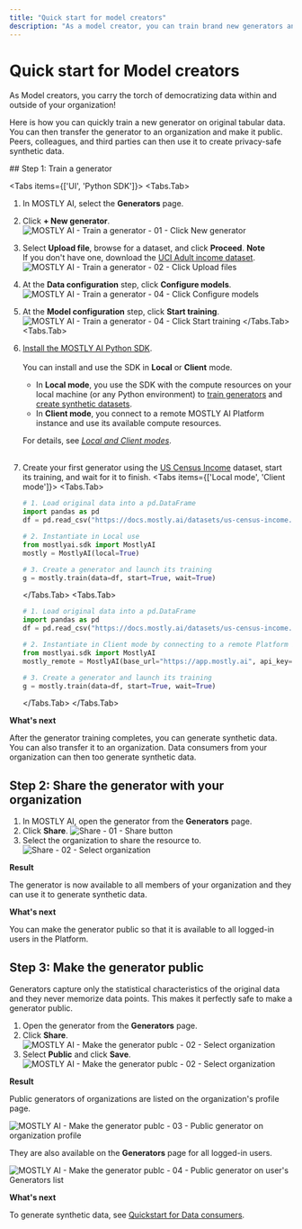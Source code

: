 ```yaml
---
title: "Quick start for model creators"
description: "As a model creator, you can train brand new generators and AI models on tabular data. You can then share with peers and data consumers in your teams and organization and they can share brand new privacy-safe synthetic data."
---
```



# Quick start for Model creators

As Model creators, you carry the torch of democratizing data within and outside of your organization!

Here is how you can quickly train a new generator on original tabular data. You can then transfer the generator to an organization and make it public. Peers, colleagues, and third parties can then use it to create privacy-safe synthetic data.

<Steps>
## Step 1: Train a generator

<Tabs items={['UI', 'Python SDK']}>
<Tabs.Tab>
1. In MOSTLY AI, select the **Generators** page.
2. Click **+ New generator**.
    <Image
        src="/docimages/quickstart/model-creators/train-generator-01-click-new-generator.webp"
        alt="MOSTLY AI - Train a generator - 01 - Click New generator"
        width={800}
        height={150}
    />
3. Select **Upload file**, browse for a dataset, and click **Proceed**.
    <CustomCallout>
    **Note**<br />
    If you don't have one, download the [UCI Adult income dataset](/datasets/us-census-income.csv.gz).
    </CustomCallout>
    <Image
        src="/docimages/quickstart/model-creators/train-generator-02-click-upload-files.webp"
        alt="MOSTLY AI - Train a generator - 02 - Click Upload files"
        width={800}
        height={150}
    />
4. At the **Data configuration** step, click **Configure models**.
    <Image
        src="/docimages/quickstart/model-creators/train-generator-03-click-configure-models.webp"
        alt="MOSTLY AI - Train a generator - 04 - Click Configure models"
        width={800}
        height={150}
    />
5. At the **Model configuration** step, click **Start training**.
    <Image
        src="/docimages/quickstart/model-creators/train-generator-04-click-start-training.webp"
        alt="MOSTLY AI - Train a generator - 04 - Click Start training"
        width={800}
        height={150}
    />
</Tabs.Tab>
<Tabs.Tab>
1. [Install the MOSTLY AI Python SDK](/python-sdk#installation).<br /><br />
    You can install and use the SDK in **Local** or **Client** mode.
    * In **Local mode**, you use the SDK with the compute resources on your local machine (or any Python environment) to [train generators](/generators/train) and [create synthetic datasets](/synthetic-datasets/generate).
    * In **Client mode**, you connect to a remote MOSTLY AI Platform instance and use its available compute resources.

    For details, see [_Local and Client modes_](/python-sdk#local-and-client-modes).<br /><br />
2. Create your first generator using the [US Census Income](/datasets#us-census-income-dataset) dataset, start its training, and wait for it to finish.
    <Tabs items={['Local mode', 'Client mode']}>
    <Tabs.Tab>
    ```python copy filename="python" {7}
    # 1. Load original data into a pd.DataFrame
    import pandas as pd
    df = pd.read_csv("https://docs.mostly.ai/datasets/us-census-income.csv.gz")

    # 2. Instantiate in Local use
    from mostlyai.sdk import MostlyAI
    mostly = MostlyAI(local=True)

    # 3. Create a generator and launch its training
    g = mostly.train(data=df, start=True, wait=True)
    ```
    </Tabs.Tab>
    <Tabs.Tab>
    ```python copy filename="python" {7}
    # 1. Load original data into a pd.DataFrame
    import pandas as pd
    df = pd.read_csv("https://docs.mostly.ai/datasets/us-census-income.csv.gz")

    # 2. Instantiate in Client mode by connecting to a remote Platform instance
    from mostlyai.sdk import MostlyAI
    mostly_remote = MostlyAI(base_url="https://app.mostly.ai", api_key="INSERT_API_KEY")

    # 3. Create a generator and launch its training
    g = mostly.train(data=df, start=True, wait=True)
    ```
    </Tabs.Tab>
    </Tabs>
</Tabs.Tab>
</Tabs>

**What's next**

After the generator training completes, you can generate synthetic data. You can also transfer it to an organization. Data consumers from your organization can then too generate synthetic data.

## Step 2: Share the generator with your organization

1. In MOSTLY AI, open the generator from the **Generators** page.
2. Click **Share**.
    <Image
        src="/docimages/organizations/add-assets-01-select-share.webp"
        alt="Share - 01 - Share button"
        width={700}
        height={300}
    />
3. Select the organization to share the resource to.
    <Image
        src="/docimages/organizations/add-assets-02-select-share-org.webp"
        alt="Share - 02 - Select organization"
        width={700}
        height={300}
    />

**Result**

The generator is now available to all members of your organization and they can use it to generate synthetic data.

**What's next**

You can make the generator public so that it is available to all logged-in users in the Platform.

## Step 3: Make the generator public

Generators capture only the statistical characteristics of the original data and they never memorize data points. This makes it perfectly safe to make a generator public.

1. Open the generator from the **Generators** page.
2. Click **Share**.
    <Image
        src="/docimages/quickstart/model-creators/make-public-01-select-share.webp"
        alt="MOSTLY AI - Make the generator publc - 02 - Select organization"
        width={800}
        height={150}
    />
3. Select **Public** and click **Save**.
    <Image
        src="/docimages/quickstart/model-creators/make-public-02-select-public.webp"
        alt="MOSTLY AI - Make the generator publc - 02 - Select organization"
        width={800}
        height={150}
    />

**Result**

Public generators of organizations are listed on the organization's profile page.

<Image
    src="/docimages/quickstart/model-creators/make-public-03-public-generator-org-profile.webp"
    alt="MOSTLY AI - Make the generator publc - 03 - Public generator on organization profile"
    width={800}
    height={150}
/>

They are also available on the **Generators** page for all logged-in users.

<Image
    src="/docimages/quickstart/model-creators/make-public-04-public-generator-user-generators-list.webp"
    alt="MOSTLY AI - Make the generator publc - 04 - Public generator on user's Generators list"
    width={800}
    height={150}
/>

**What's next**

To generate synthetic data, see [Quickstart for Data consumers](data-consumers).
</Steps>

